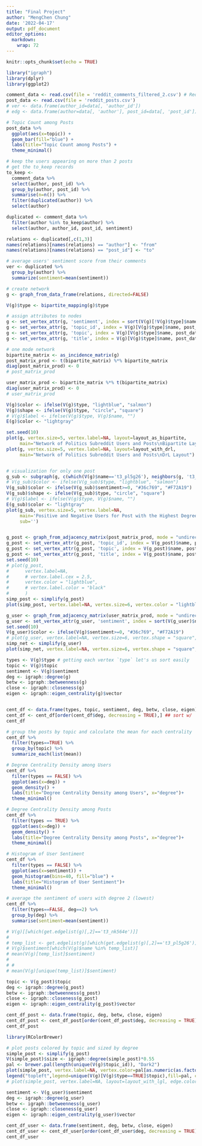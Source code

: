 ---
title: "Final Project"
author: "MengChen Chung"
date: '2022-04-17'
output: pdf_document
editor_options: 
  markdown: 
    wrap: 72
---

```{r setup, include=FALSE}
knitr::opts_chunk$set(echo = TRUE)
```

```{r}
library("igraph")
library(dplyr)
library(ggplot2)
```


```{r read in data}
comment_data <- read.csv(file = 'reddit_comments_filtered_2.csv') # Reddit comments with more than 2 comments (not necessarily on diff posts)
post_data <- read.csv(file = 'reddit_posts.csv')
# ver <- data.frame(author_id=data[, 'author_id'])
# edg <- data.frame(author=data[, 'author'], post_id=data[, 'post_id'])

# Topic Count among Posts
post_data %>% 
  ggplot(aes(x=topic)) +
  geom_bar(fill="blue") + 
  labs(title="Topic Count among Posts") +
  theme_minimal()

# keep the users appearing on more than 2 posts
# get the to_keep records
to_keep <- 
  comment_data %>%
  select(author, post_id) %>%
  group_by(author, post_id) %>%
  summarise(n=n()) %>%
  filter(duplicated(author)) %>%
  select(author)

duplicated <- comment_data %>%
  filter(author %in% to_keep$author) %>%
  select(author, author_id, post_id, sentiment)

relations <- duplicated[,c(1,3)]
names(relations)[names(relations) == "author"] <- "from"
names(relations)[names(relations) == "post_id"] <- "to"

# average users' sentiment score from their comments
ver <- duplicated %>%
  group_by(author) %>%
  summarize(sentiment=mean(sentiment))

# create network
g <- graph_from_data_frame(relations, directed=FALSE)
```

```{r two mode network}
V(g)$type <- bipartite_mapping(g)$type

# assign attributes to nodes
g <- set_vertex_attr(g, 'sentiment', index = sort(V(g)[!V(g)$type]$name), ver$sentiment)
g <- set_vertex_attr(g, 'topic_id', index = V(g)[V(g)$type]$name, post_data$topic_id)
g <- set_vertex_attr(g, 'topic', index = V(g)[V(g)$type]$name, post_data$topic)
g <- set_vertex_attr(g, 'title', index = V(g)[V(g)$type]$name, post_data$title)

# one mode network
bipartite_matrix <- as_incidence_matrix(g)
post_matrix_prod <- t(bipartite_matrix) %*% bipartite_matrix 
diag(post_matrix_prod) <- 0
# post_matrix_prod

user_matrix_prod <- bipartite_matrix %*% t(bipartite_matrix)
diag(user_matrix_prod) <- 0
# user_matrix_prod
```

```{r visualization}
V(g)$color <- ifelse(V(g)$type, "lightblue", "salmon")
V(g)$shape <- ifelse(V(g)$type, "circle", "square")
# V(g)$label <- ifelse(V(g)$type, V(g)$name, "")
E(g)$color <- "lightgray"

set.seed(10)
plot(g, vertex.size=5, vertex.label=NA, layout=layout_as_bipartite,
     main="Network of Politics Subreddit Users and Posts\nBipartite Layout")
plot(g, vertex.size=5, vertex.label=NA, layout=layout_with_drl,
     main="Network of Politics Subreddit Users and Posts\nDrL Layout")


# visualization for only one post
g_sub <- subgraph(g, c(which(V(g)$name=='t3_pl5g26'), neighbors(g, 't3_pl5g26')))
# V(g_sub)$color <- ifelse(V(g_sub)$type, "lightblue", "salmon")
V(g_sub)$color <- ifelse(V(g_sub)$sentiment>=0, "#36c769", "#F72A19")
V(g_sub)$shape <- ifelse(V(g_sub)$type, "circle", "square")
# V(g)$label <- ifelse(V(g)$type, V(g)$name, "")
E(g_sub)$color <- "lightgray"
plot(g_sub, vertex.size=5, vertex.label=NA, 
     main='Positive and Negative Users for Post with the Highest Degree\nTopic: Anti-Goverment',
     sub='')


g_post <- graph_from_adjacency_matrix(post_matrix_prod, mode = "undirected")
g_post <- set_vertex_attr(g_post, 'topic_id', index = V(g_post)$name, post_data$topic_id)
g_post <- set_vertex_attr(g_post, 'topic', index = V(g_post)$name, post_data$topic)
g_post <- set_vertex_attr(g_post, 'title', index = V(g_post)$name, post_data$title)
set.seed(10)
# plot(g_post, 
#      vertex.label=NA, 
#      # vertex.label.cex = 2.5, 
#      vertex.color = "lightblue", 
#      # vertex.label.color = "black"
#      )
simp_post <- simplify(g_post)
plot(simp_post, vertex.label=NA, vertex.size=6, vertex.color = "lightblue",  edge.width=0.001 * count_multiple(g_post), main='One-Mode Network on Posts')

g_user <- graph_from_adjacency_matrix(user_matrix_prod, mode = "undirected")
g_user <- set_vertex_attr(g_user, 'sentiment', index = sort(V(g_user)$name), ver$sentiment)
set.seed(10)
V(g_user)$color <- ifelse(V(g)$sentiment>=0, "#36c769", "#F72A19")
# plot(g_user, vertex.label=NA, vertex.size=6, vertex.shape = "square", vertex.label.color = "black")
simp_net <- simplify(g_user)
plot(simp_net, vertex.label=NA, vertex.size=6, vertex.shape = "square", edge.color="gray70", edge.width=0.001 * count_multiple(g_user), main='One-Mode Network on Users')
```

```{r centrality}
types <- V(g)$type # getting each vertex `type` let's us sort easily
topic <- V(g)$topic
sentiment <- V(g)$sentiment
deg <- igraph::degree(g)
betw <- igraph::betweenness(g)
close <- igraph::closeness(g)
eigen <- igraph::eigen_centrality(g)$vector


cent_df <- data.frame(types, topic, sentiment, deg, betw, close, eigen)
cent_df <- cent_df[order(cent_df$deg, decreasing = TRUE),] ## sort w/ `order` by `degree`
cent_df

# group the posts by topic and calculate the mean for each centrality
cent_df %>%
  filter(types==TRUE) %>%
  group_by(topic) %>%
  summarize_each(list(mean))

# Degree Centrality Density among Users
cent_df %>% 
  filter(types == FALSE) %>%
  ggplot(aes(x=deg)) +
  geom_density() + 
  labs(title="Degree Centrality Density among Users", x="degree")+
  theme_minimal()

# Degree Centrality Density among Posts
cent_df %>% 
  filter(types == TRUE) %>%
  ggplot(aes(x=deg)) +
  geom_density() + 
  labs(title="Degree Centrality Density among Posts", x="degree")+
  theme_minimal()

# Histogram of User Sentiment
cent_df %>% 
  filter(types == FALSE) %>%
  ggplot(aes(x=sentiment)) +
  geom_histogram(bins=40, fill="blue") + 
  labs(title="Histogram of User Sentiment")+
  theme_minimal()

# average the sentiment of users with degree 2 (lowest)
cent_df %>%
  filter(types==FALSE, deg==2) %>%
  group_by(deg) %>%
  summarise(sentiment=mean(sentiment))
```
```{r}
# V(g)[[which(get.edgelist(g)[,2]=='t3_nk564e')]]
# 
# temp_list <- get.edgelist(g)[which(get.edgelist(g)[,2]=='t3_pl5g26')]
# V(g)$sentiment[which(V(g)$name %in% temp_list)]
# mean(V(g)[temp_list]$sentiment)
# 
# # 
# mean(V(g)[unique(temp_list)]$sentiment)
```

```{r centrality for one mode}
topic <- V(g_post)$topic
deg <- igraph::degree(g_post)
betw <- igraph::betweenness(g_post)
close <- igraph::closeness(g_post)
eigen <- igraph::eigen_centrality(g_post)$vector

cent_df_post <- data.frame(topic, deg, betw, close, eigen)
cent_df_post <- cent_df_post[order(cent_df_post$deg, decreasing = TRUE),] ## sort w/ `order` by `degree`
cent_df_post

library(RColorBrewer)

# plot posts colored by topic and sized by degree
simple_post <- simplify(g_post)
V(simple_post)$size <- igraph::degree(simple_post)*0.55
pal <- brewer.pal(length(unique(V(g)$topic_id)), "Dark2")
plot(simple_post, vertex.label=NA, vertex.color=pal[as.numeric(as.factor(vertex_attr(simple_post, "topic_id")))], layout = layout_with_fr, main="One-Mode Network on Posts")
legend("topleft",legend=unique(V(g)[V(g)$type==TRUE]$topic),fill=pal, cex = 0.5)
# plot(simple_post, vertex.label=NA, layout=layout_with_lgl, edge.color="gray70", edge.width=0.01 * count_multiple(g_post))

sentiment <- V(g_user)$sentiment
deg <- igraph::degree(g_user)
betw <- igraph::betweenness(g_user)
close <- igraph::closeness(g_user)
eigen <- igraph::eigen_centrality(g_user)$vector

cent_df_user <- data.frame(sentiment, deg, betw, close, eigen)
cent_df_user <- cent_df_user[order(cent_df_user$deg, decreasing = TRUE),] ## sort w/ `order` by `degree`
cent_df_user
```



